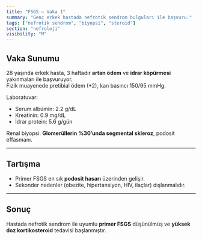 ```yaml
---
title: "FSGS – Vaka 1"
summary: "Genç erkek hastada nefrotik sendrom bulguları ile başvuru."
tags: ["nefrotik sendrom", "biyopsi", "steroid"]
section: "nefroloji"
visibility: "M"
---
```


## Vaka Sunumu
28 yaşında erkek hasta, 3 haftadır **artan ödem** ve **idrar köpürmesi** yakınmaları ile başvuruyor.  
Fizik muayenede pretibial ödem (+2), kan basıncı 150/95 mmHg.  

Laboratuvar:
- Serum albümin: 2.2 g/dL  
- Kreatinin: 0.9 mg/dL  
- İdrar protein: 5.6 g/gün  

Renal biyopsi: **Glomerüllerin %30’unda segmental skleroz**, podosit effasmanı.  

---

## Tartışma
- Primer FSGS en sık **podosit hasarı** üzerinden gelişir.  
- Sekonder nedenler (obezite, hipertansiyon, HIV, ilaçlar) dışlanmalıdır.  

---

## Sonuç
Hastada nefrotik sendrom ile uyumlu **primer FSGS** düşünülmüş ve **yüksek doz kortikosteroid** tedavisi başlanmıştır.
